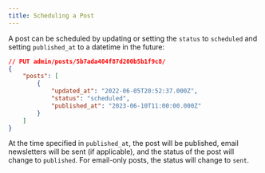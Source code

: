 ```yaml
---
title: Scheduling a Post
---
```


A post can be scheduled by updating or setting the `status` to `scheduled` and setting `published_at` to a datetime in the future:
<RequestExample>
```json
// PUT admin/posts/5b7ada404f87d200b5b1f9c8/
{
    "posts": [
        {
            "updated_at": "2022-06-05T20:52:37.000Z",
            "status": "scheduled",
            "published_at": "2023-06-10T11:00:00.000Z"
        }
    ]
}
```
</RequestExample>

At the time specified in `published_at`, the post will be published, email newsletters will be sent (if applicable), and the status of the post will change to `published`. For email-only posts, the status will change to `sent`.
